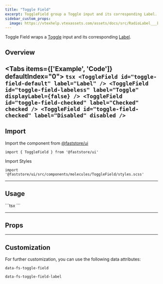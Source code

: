 ```yaml
---
title: "Toggle Field"
excerpt: ToggleField group a Toggle input and its corresponding Label.
sidebar_custom_props:
  image: https://vtexhelp.vtexassets.com/assets/docs/src/RadioLabel___b3fc3b7a139796e4921349df5aaa270c.png
---
```


Toggle Field wraps a [Toggle](/docs/guides/faststore/molecules-toggle) input and its corresponding [Label](/docs/guides/faststore/atoms-label).

## Overview

<Tabs items={['Example', 'Code']} defaultIndex="0">
  <Tab>
    <OverviewSection>
      <ToggleField id="toggle-field-default" label="Label" />
      <ToggleField
        id="toggle-field-labeless"
        label="Toggle"
        displayLabel={false}
      />
      <ToggleField id="toggle-field-checked" label="Checked" checked readOnly />
      <ToggleField id="toggle-field-checked" label="Disabled" disabled />
    </OverviewSection>
  </Tab>
  <Tab>
    ```tsx
    <ToggleField id="toggle-field-default" label="Label" />
    <ToggleField
      id="toggle-field-labeless"
      label="Toggle"
      displayLabel={false}
    />
    <ToggleField id="toggle-field-checked" label="Checked" checked />
    <ToggleField id="toggle-field-checked" label="Disabled" disabled />
    ```
  </Tab>
</Tabs>
---

## Import

Import the component from [@faststore/ui](/docs/guides/faststore/components-index)

```tsx
import { ToggleField } from '@faststore/ui'
```

Import Styles

```tsx
import '@faststore/ui/src/components/molecules/ToggleField/styles.scss'
```

---

## Usage

<OverviewSection>
  <ToggleField id="toggle-field-example" label="Toggle Label" />
</OverviewSection>
```tsx
<ToggleField id="toggle-field-example" label="Toggle Label" />
```

---

## Props

<ComponentPropsSection component="ToggleField" />

---

## Customization

For further customization, you can use the following data attributes:

`data-fs-toggle-field`

`data-fs-toggle-field-label`

